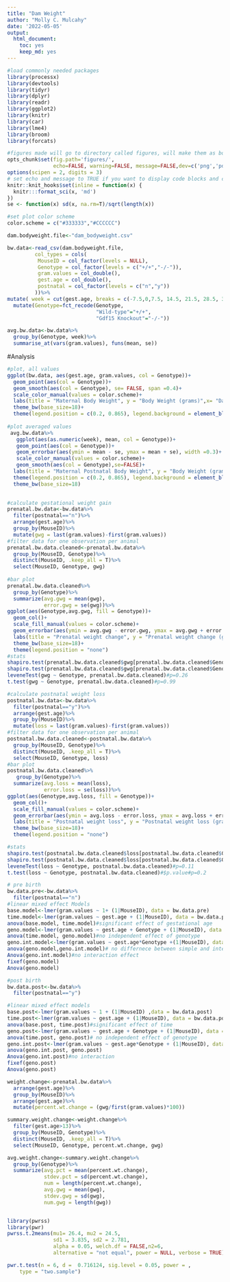 ```yaml
---
title: "Dam Weight"
author: "Molly C. Mulcahy"
date: '2022-05-05'
output:
  html_document:
    toc: yes
    keep_md: yes
---
```


```r
#load commonly needed packages
library(processx)
library(devtools)
library(tidyr)
library(dplyr)
library(readr)
library(ggplot2)
library(knitr)
library(car)
library(lme4)
library(broom)
library(forcats)

#figures made will go to directory called figures, will make them as both png and pdf files 
opts_chunk$set(fig.path='figures/',
               echo=FALSE, warning=FALSE, message=FALSE,dev=c('png','pdf'))
options(scipen = 2, digits = 3)
# set echo and message to TRUE if you want to display code blocks and code output respectively
knitr::knit_hooks$set(inline = function(x) {
  knitr:::format_sci(x, 'md')
})
se <- function(x) sd(x, na.rm=T)/sqrt(length(x))

#set plot color scheme
color.scheme = c("#333333","#CCCCCC")
```

```r
dam.bodyweight.file<-"dam_bodyweight.csv"

bw.data<-read_csv(dam.bodyweight.file, 
         col_types = cols(
          MouseID = col_factor(levels = NULL),
          Genotype = col_factor(levels = c("+/+","-/-")),
          gram.values = col_double(),
          gest.age = col_double(),
          postnatal = col_factor(levels = c("n","y"))  
         ))%>%
mutate( week = cut(gest.age, breaks = c(-7.5,0,7.5, 14.5, 21.5, 28.5, 35.5,42.5), labels = c("pre-pregnancy","E0.5","E7.5","E14.5","E21.5","PND7.5","PND14.5"))) %>%
  mutate(Genotype=fct_recode(Genotype,
                             "Wild-type"="+/+",
                             "Gdf15 Knockout"="-/-"))

avg.bw.data<-bw.data%>%
  group_by(Genotype, week)%>%
  summarise_at(vars(gram.values), funs(mean, se))
```

#Analysis

```r
#plot, all values
ggplot(bw.data, aes(gest.age, gram.values, col = Genotype))+
  geom_point(aes(col = Genotype))+
  geom_smooth(aes(col = Genotype), se= FALSE, span =0.4)+
  scale_color_manual(values = color.scheme)+
  labs(title = "Maternal Body Weight", y = "Body Weight (grams)",x= "Days from Mating")+
  theme_bw(base_size=18)+
  theme(legend.position = c(0.2, 0.865), legend.background = element_blank())
  
#plot averaged values
 avg.bw.data%>%
   ggplot(aes(as.numeric(week), mean, col = Genotype))+
   geom_point(aes(col = Genotype))+
   geom_errorbar(aes(ymin = mean - se, ymax = mean + se), width =0.3)+
   scale_color_manual(values = color.scheme)+
   geom_smooth(aes(col = Genotype),se=FALSE)+
  labs(title = "Maternal Postnatal Body Weight", y = "Body Weight (grams)",x= "Gestational Day")+
  theme(legend.position = c(0.2, 0.865), legend.background = element_blank())
  theme_bw(base_size=18) 
 

```
```r
#calculate gestational weight gain
prenatal.bw.data<-bw.data%>%
  filter(postnatal=="n")%>%
  arrange(gest.age)%>%
  group_by(MouseID)%>%
  mutate(gwg = last(gram.values)-first(gram.values))
#filter data for one observation per animal
prenatal.bw.data.cleaned<-prenatal.bw.data%>%
  group_by(MouseID, Genotype)%>%
  distinct(MouseID, .keep_all = T)%>%
  select(MouseID, Genotype, gwg)
  
#bar plot
prenatal.bw.data.cleaned%>%
  group_by(Genotype)%>%
  summarize(avg.gwg = mean(gwg),
            error.gwg = se(gwg))%>%
ggplot(aes(Genotype,avg.gwg, fill = Genotype))+
  geom_col()+
  scale_fill_manual(values = color.scheme)+
  geom_errorbar(aes(ymin = avg.gwg - error.gwg, ymax = avg.gwg + error.gwg), width =0.3)+
  labs(title = "Prenatal weight change", y = "Prenatal weight change (grams/dam)")+
  theme_bw(base_size=18)+
  theme(legend.position = "none")
#stats
shapiro.test(prenatal.bw.data.cleaned$gwg[prenatal.bw.data.cleaned$Genotype=="Wild-type"])#p=0.5
shapiro.test(prenatal.bw.data.cleaned$gwg[prenatal.bw.data.cleaned$Genotype=="Gdf15 Knockout"])#p=0.3
leveneTest(gwg ~ Genotype, prenatal.bw.data.cleaned)#p=0.26
t.test(gwg ~ Genotype, prenatal.bw.data.cleaned)#p=0.99
```

```r
#calculate postnatal weight loss 
postnatal.bw.data<-bw.data%>%
  filter(postnatal=="y")%>%
  arrange(gest.age)%>%
  group_by(MouseID)%>%
  mutate(loss = last(gram.values)-first(gram.values))
#filter data for one observation per animal
postnatal.bw.data.cleaned<-postnatal.bw.data%>%
  group_by(MouseID, Genotype)%>%
  distinct(MouseID, .keep_all = T)%>%
  select(MouseID, Genotype, loss)
#bar plot
postnatal.bw.data.cleaned%>%
   group_by(Genotype)%>%
  summarize(avg.loss = mean(loss),
            error.loss = se(loss))%>%
ggplot(aes(Genotype,avg.loss, fill = Genotype))+
  geom_col()+
  scale_fill_manual(values = color.scheme)+
  geom_errorbar(aes(ymin = avg.loss - error.loss, ymax = avg.loss + error.loss), width =0.3)+
  labs(title = "Postnatal weight loss", y = "Postnatal weight loss (grams/dam)")+
  theme_bw(base_size=18)+
  theme(legend.position = "none")

#stats
shapiro.test(postnatal.bw.data.cleaned$loss[postnatal.bw.data.cleaned$Genotype=="Gdf15 Knockout"])#p=0.1
shapiro.test(postnatal.bw.data.cleaned$loss[postnatal.bw.data.cleaned$Genotype=="Wild-type"])#p=0.4
leveneTest(loss ~ Genotype, postnatal.bw.data.cleaned)#p=0.11
t.test(loss ~ Genotype, postnatal.bw.data.cleaned)#$p.value#p=0.2
```

```r
# pre birth
bw.data.pre<-bw.data%>%
  filter(postnatal=="n")
#linear mixed effect Models
base.model<-lmer(gram.values ~ 1+ (1|MouseID), data = bw.data.pre)
time.model<-lmer(gram.values ~ gest.age + (1|MouseID), data = bw.data.pre)
anova(base.model, time.model)#significant effect of gestational age
geno.model<-lmer(gram.values ~ gest.age + Genotype + (1|MouseID), data = bw.data.pre)
anova(time.model, geno.model)#no independent effect of genotype
geno.int.model<-lmer(gram.values ~ gest.age*Genotype +(1|MouseID), data = bw.data.pre)
anova(geno.model,geno.int.model)# no differnece between simple and interaction model
Anova(geno.int.model)#no interaction effect
fixef(geno.model)
Anova(geno.model)

#post birth
bw.data.post<-bw.data%>%
  filter(postnatal=="y")

#linear mixed effect models
base.post<-lmer(gram.values ~ 1 + (1|MouseID) ,data = bw.data.post)
time.post<-lmer(gram.values ~ gest.age + (1|MouseID), data = bw.data.post)
anova(base.post, time.post)#significant effect of time
geno.post<-lmer(gram.values ~ gest.age + Genotype + (1|MouseID), data = bw.data.post)
anova(time.post, geno.post)# no independent effect of genotype
geno.int.post<-lmer(gram.values ~ gest.age*Genotype + (1|MouseID), data = bw.data.post)
anova(geno.int.post, geno.post)
Anova(geno.int.post)#no interaction
fixef(geno.post)
Anova(geno.post)
```


```r
weight.change<-prenatal.bw.data%>%
  arrange(gest.age)%>%
  group_by(MouseID)%>%
  arrange(gest.age)%>%
  mutate(percent.wt.change = (gwg/first(gram.values)*100))

summary.weight.change<-weight.change%>%
  filter(gest.age>13)%>%
  group_by(MouseID, Genotype)%>%
  distinct(MouseID, .keep_all = T)%>%
  select(MouseID, Genotype, percent.wt.change, gwg)

avg.weight.change<-summary.weight.change%>%
  group_by(Genotype)%>%
  summarize(avg.pct = mean(percent.wt.change),
            stdev.pct = sd(percent.wt.change),
            num = length(percent.wt.change),
            avg.gwg = mean(gwg),
            stdev.gwg = sd(gwg),
            num.gwg = length(gwg))


library(pwrss)
library(pwr)
pwrss.t.2means(mu1= 26.4, mu2 = 24.5,
               sd1 = 3.835, sd2 = 2.781,
               alpha = 0.05, welch.df = FALSE,n2=6, 
               alternative = "not equal", power = NULL, verbose = TRUE)

pwr.t.test(n = 6, d =  0.716124, sig.level = 0.05, power = , 
    type = "two.sample")

```